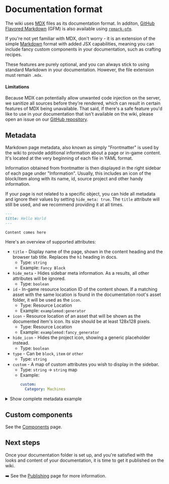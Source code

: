 # Documentation format

The wiki uses [MDX](https://mdxjs.com/) files as its documentation format. In additon, [GitHub Flavored Markdown](https://github.github.com/gfm/)
(GFM) is also available using [`remark-gfm`](https://github.com/remarkjs/remark-gfm). 

If you're not yet familiar with MDX, don't worry - it is an extension of the simple [Markdown](https://www.markdownguide.org/)
format with added JSX capabilities, meaning you can include fancy custom components in your documentation,
such as crafting recipes.

These features are purely optional, and you can always stick to using standard Markdown in your documentation. However,
the file extension must remain `.mdx`.

#### Limitations

Because MDX can potentially allow unwanted code injection on the server, we sanitize all sources before they're rendered,
which can result in certain features of MDX being unavailable. That said, if there's a safe feature you'd like to use in
your documentation that isn't available on the wiki, please open an issue on our
[GitHub repository](https://github.com/Sinytra/Wiki/issues).

## Metadata

Markdown page metadata, also known as simply "Frontmatter" is used by the wiki to provide additional information about
a page or in-game content. It's located at the very beginning of each file in YAML format.

Information obtained from frontmatter is then displayed in the right sidebar of each page under "Information".
Usually, this includes an icon of the block/item along with its name, id, source project and other handy information.

If your page is not related to a specific object, you can hide all metadata and ignore their values by setting
`hide_meta: true`. The `title` attribute will still be used, and we recommend providing it at all times.

```markdown
---
title: Hello World
---

Content comes here
```

Here's an overview of supported attributes:

- `title` - Display name of the page, shown in the content heading and the browser tab title.
Replaces the `h1` heading in docs.
  - Type: `string`
  - Example: `Fancy Block`
- `hide_meta` - Hides sidebar meta information. As a results, all other attributes will be ignored.
  - Type: `boolean`
- `id` - In-game resource location ID of the content shown. If a matching asset with the same location is found in the
documentation root's asset folder, it will be used as the `icon`.
  - Type: Resource Location
  - Example: `examplemod:generator`
- `icon` - Resource location of an asset that will be shown as the documented item's icon. Its size should be at least
128x128 pixels.
  - Type: Resource Location
  - Example: `examplemod:fancy_generator`
- `hide_icon` - Hides the project icon, showing a generic placeholder instead.
  - Type: `boolean`
- `type` - Can be `block`, `item` or `other`
  - Type: `string`
- `custom` - A map of custom attributes you wish to display in the sidebar.
  - Type: `string` -> `string` map
  - Example:
    ```yaml
    custom:
      Category: Machines
    ```

<details>
    <summary>Show complete metadata example</summary>
    
    ```markdown
    ---
    title: Generator
    id: examplemod:generator
    icon: examplemod:fancy_generator
    type: block
    custom:
      Subcategory: Machines
    ---
    
    Content comes here
    ```
</details>

## Custom components

See the [Components](components) page.

## Next steps

Once your documentation folder is set up, and you're satisfied with the looks and content of your documentation,
it is time to get it published on the wiki.

➡️ See the [Publishing](./publishing) page for more information.